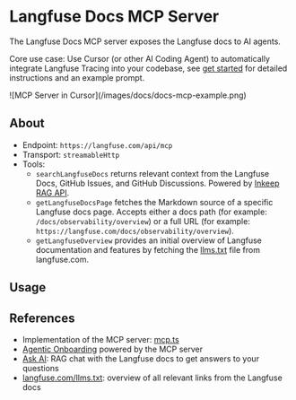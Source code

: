 # Langfuse Docs MCP Server

The Langfuse Docs MCP server exposes the Langfuse docs to AI agents.

Core use case: Use Cursor (or other AI Coding Agent) to automatically integrate Langfuse Tracing into your codebase, see [get started](/docs/get-started) for detailed instructions and an example prompt.

<Frame border>![MCP Server in Cursor](/images/docs/docs-mcp-example.png)</Frame>

## About

- Endpoint: `https://langfuse.com/api/mcp`
- Transport: `streamableHttp`
- Tools:
  - `searchLangfuseDocs` returns relevant context from the Langfuse Docs, GitHub Issues, and GitHub Discussions. Powered by [Inkeep RAG API](https://docs.inkeep.com/ai-api/rag-mode/http-request).
  - `getLangfuseDocsPage` fetches the Markdown source of a specific Langfuse docs page. Accepts either a docs path (for example: `/docs/observability/overview`) or a full URL (for example: `https://langfuse.com/docs/observability/overview`).
  - `getLangfuseOverview` provides an initial overview of Langfuse documentation and features by fetching the [llms.txt](https://langfuse.com/llms.txt) file from langfuse.com.

## Usage


<DocsMcpServerInstallation />

## References

- Implementation of the MCP server: [mcp.ts](https://github.com/langfuse/langfuse-docs/blob/main/pages/api/mcp.ts)
- [Agentic Onboarding](/docs/get-started) powered by the MCP server
- [Ask AI](/docs/ask-ai): RAG chat with the Langfuse docs to get answers to your questions
- [langfuse.com/llms.txt](https://langfuse.com/llms.txt): overview of all relevant links from the Langfuse docs
